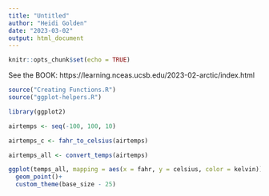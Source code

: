 ```yaml
---
title: "Untitled"
author: "Heidi Golden"
date: "2023-03-02"
output: html_document
---
```


```r
knitr::opts_chunk$set(echo = TRUE)
```

See the BOOK: https://learning.nceas.ucsb.edu/2023-02-arctic/index.html

```r
source("Creating Functions.R")
source("ggplot-helpers.R")

library(ggplot2)
```

```r
airtemps <- seq(-100, 100, 10)

airtemps_c <- fahr_to_celsius(airtemps)

```


```r
airtemps_all <- convert_temps(airtemps)

```

```r
ggplot(temps_all, mapping = aes(x = fahr, y = celsius, color = kelvin)) +
  geom_point()+
  custom_theme(base_size - 25)
```

